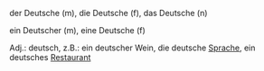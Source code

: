 der Deutsche (m), die Deutsche (f), das Deutsche (n)

ein Deutscher (m), eine Deutsche (f)

Adj.: deutsch, z.B.: ein deutscher Wein, die deutsche [[Sprache]], ein deutsches [[Restaurant]]